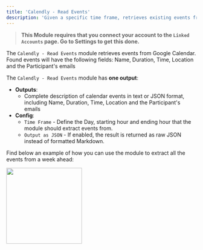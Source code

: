 ```yaml
---
title: 'Calendly - Read Events'
description: 'Given a specific time frame, retrieves existing events from Calendly'
---
```


>**This Module requires that you connect your account to the `Linked Accounts` page. Go to Settings to get this done.**

The `Calendly - Read Events` module retrieves events from Google Calendar. Found events will have the following fields: Name, Duration, Time, Location and the Participant's emails

The `Calendly - Read Events` module has **one output**:

- **Outputs**:
    - Complete description of calendar events in text or JSON format, including Name, Duration, Time, Location and the Participant's emails
- **Config**: 
    - `Time Frame` - Define the Day, starting hour and ending hour that the module should extract events from.
    - `Output as JSON` - If enabled, the result is returned as raw JSON instead of formatted Markdown.

Find below an example of how you can use the module to extract all the events from a week ahead:

<img height="200" src="/CReadEvents.png"/>
